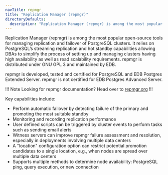 ```yaml
---
navTitle: repmgr
title: "Replication Manager (repmgr)"
directoryDefaults:
  description: "Replication Manager (repmgr) is among the most popular open-source tools for managing replication and failover of PostgreSQL clusters. It relies on PostgreSQL’s streaming replication and hot standby capabilities allowing DBAs to simplify the process of setting up and managing clusters having high availability as well as read scalability requirements. repmgr is distributed under GNU GPL 3 and maintained by EDB."
---
```


Replication Manager (repmgr) is among the most popular open-source tools for managing replication and failover of PostgreSQL clusters. It relies on PostgreSQL’s streaming replication and hot standby capabilities allowing DBAs to simplify the process of setting up and managing clusters having high availability as well as read scalability requirements. repmgr is distributed under GNU GPL 3 and maintained by EDB.

repmgr is developed, tested and certified for PostgreSQL and EDB Postgres Extended Server. repmgr is not certified for EDB Postgres Advanced Server.

!!! Note
   Looking for repmgr documentation? Head over to [repmgr.org](https://repmgr.org/)
!!!

Key capabilities include:
* Perform automatic failover by detecting failure of the primary and promoting the most suitable standby 
* Monitoring and recording replication performance
* User defined scripts can be triggered by cluster events to perform tasks such as sending email alerts
* Witness servers can improve repmgr failure assessment and resolution, especially in deployments involving multiple data centers
* A "location" configuration option can restrict potential promotion candidates to a single location, e.g., when nodes are spread over multiple data centers
* Supports multiple methods to determine node availability: PostgreSQL ping, query execution, or new connection
